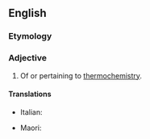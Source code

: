 ==English==

===Etymology===
{{prefix|en|thermo|chemical}}

===Adjective===
{{en-adj|-}}

# Of or pertaining to [[thermochemistry]].

====Translations====
{{trans-top|pertaining to thermochemistry}}
* Italian: {{t+|it|termochimico}}
{{trans-mid}}
* Maori: {{t|mi|matūrewarau}}
{{trans-bottom}}